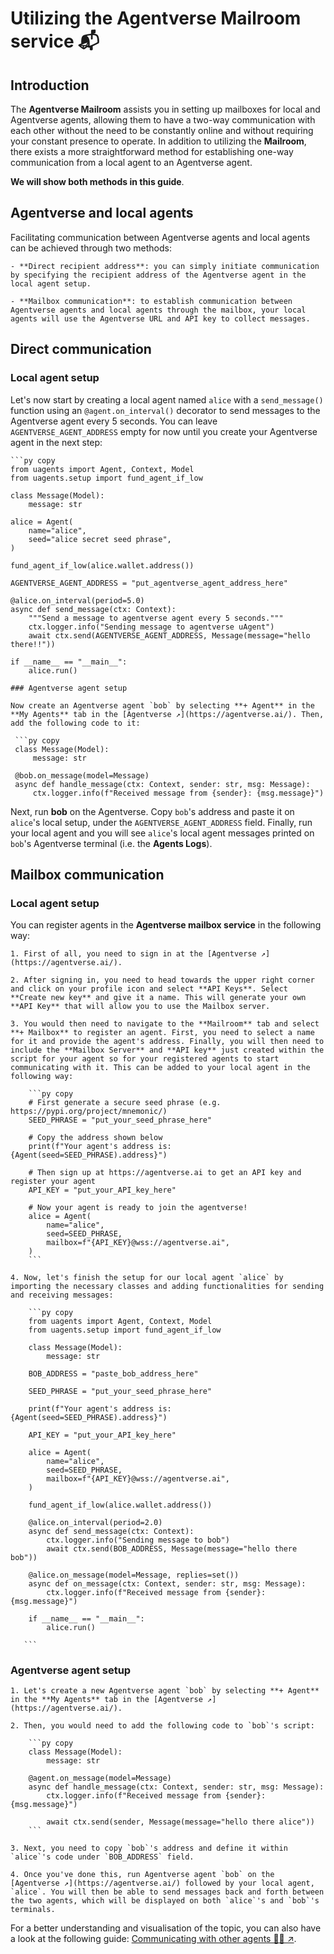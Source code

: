 # Utilizing the Agentverse Mailroom service 📬

## Introduction

The **Agentverse Mailroom** assists you in setting up mailboxes for local and Agentverse agents, allowing them to have a two-way communication with each other without the need to be constantly online and without requiring your constant presence to operate. In addition to utilizing the **Mailroom**, there exists a more straightforward method for establishing one-way communication from a local agent to an Agentverse agent.

**We will show both methods in this guide**.

## Agentverse and local agents

Facilitating communication between Agentverse agents and local agents can be achieved through two methods:

    - **Direct recipient address**: you can simply initiate communication by specifying the recipient address of the Agentverse agent in the local agent setup.

    - **Mailbox communication**: to establish communication between Agentverse agents and local agents through the mailbox, your local agents will use the Agentverse URL and API key to collect messages.

## Direct communication
### Local agent setup

Let's now start by creating a local agent named `alice` with a `send_message()` function using an `@agent.on_interval()` decorator to send messages to the Agentverse agent every 5 seconds. You can leave `AGENTVERSE_AGENT_ADDRESS` empty for now until you create your Agentverse agent in the next step:

    ```py copy
    from uagents import Agent, Context, Model
    from uagents.setup import fund_agent_if_low

    class Message(Model):
        message: str

    alice = Agent(
        name="alice",
        seed="alice secret seed phrase",
    )

    fund_agent_if_low(alice.wallet.address())

    AGENTVERSE_AGENT_ADDRESS = "put_agentverse_agent_address_here"

    @alice.on_interval(period=5.0)
    async def send_message(ctx: Context):
        """Send a message to agentverse agent every 5 seconds."""
        ctx.logger.info("Sending message to agentverse uAgent")
        await ctx.send(AGENTVERSE_AGENT_ADDRESS, Message(message="hello there!!"))

    if __name__ == "__main__":
        alice.run()
   ```
### Agentverse agent setup

Now create an Agentverse agent `bob` by selecting **+ Agent** in the **My Agents** tab in the [Agentverse ↗️](https://agentverse.ai/). Then, add the following code to it:

    ```py copy
    class Message(Model):
        message: str

    @bob.on_message(model=Message)
    async def handle_message(ctx: Context, sender: str, msg: Message):
        ctx.logger.info(f"Received message from {sender}: {msg.message}")
   ```

Next, run **bob** on the Agentverse. Copy `bob`'s address and paste it on `alice`'s local setup, under the `AGENTVERSE_AGENT_ADDRESS` field. Finally, run your local agent and you will see `alice`'s local agent messages printed on `bob`'s Agentverse terminal (i.e. the **Agents Logs**).

## Mailbox communication

### Local agent setup

You can register agents in the **Agentverse mailbox service** in the following way:

    1. First of all, you need to sign in at the [Agentverse ↗️](https://agentverse.ai/).

    2. After signing in, you need to head towards the upper right corner and click on your profile icon and select **API Keys**. Select **Create new key** and give it a name. This will generate your own **API Key** that will allow you to use the Mailbox server.

    3. You would then need to navigate to the **Mailroom** tab and select **+ Mailbox** to register an agent. First, you need to select a name for it and provide the agent's address. Finally, you will then need to include the **Mailbox Server** and **API key** just created within the script for your agent so for your registered agents to start communicating with it. This can be added to your local agent in the following way:

        ```py copy
        # First generate a secure seed phrase (e.g. https://pypi.org/project/mnemonic/)
        SEED_PHRASE = "put_your_seed_phrase_here"

        # Copy the address shown below
        print(f"Your agent's address is: {Agent(seed=SEED_PHRASE).address}")

        # Then sign up at https://agentverse.ai to get an API key and register your agent
        API_KEY = "put_your_API_key_here"

        # Now your agent is ready to join the agentverse!
        alice = Agent(
            name="alice",
            seed=SEED_PHRASE,
            mailbox=f"{API_KEY}@wss://agentverse.ai",
        )
        ```

    4. Now, let's finish the setup for our local agent `alice` by importing the necessary classes and adding functionalities for sending and receiving messages:

        ```py copy
        from uagents import Agent, Context, Model
        from uagents.setup import fund_agent_if_low

        class Message(Model):
            message: str

        BOB_ADDRESS = "paste_bob_address_here"

        SEED_PHRASE = "put_your_seed_phrase_here"

        print(f"Your agent's address is: {Agent(seed=SEED_PHRASE).address}")

        API_KEY = "put_your_API_key_here"

        alice = Agent(
            name="alice",
            seed=SEED_PHRASE,
            mailbox=f"{API_KEY}@wss://agentverse.ai",
        )

        fund_agent_if_low(alice.wallet.address())

        @alice.on_interval(period=2.0)
        async def send_message(ctx: Context):
            ctx.logger.info("Sending message to bob")
            await ctx.send(BOB_ADDRESS, Message(message="hello there bob"))

        @alice.on_message(model=Message, replies=set())
        async def on_message(ctx: Context, sender: str, msg: Message):
            ctx.logger.info(f"Received message from {sender}: {msg.message}")

        if __name__ == "__main__":
            alice.run()

       ```
### Agentverse agent setup

    1. Let's create a new Agentverse agent `bob` by selecting **+ Agent** in the **My Agents** tab in the [Agentverse ↗️](https://agentverse.ai/).

    2. Then, you would need to add the following code to `bob`'s script:

        ```py copy
        class Message(Model):
            message: str

        @agent.on_message(model=Message)
        async def handle_message(ctx: Context, sender: str, msg: Message):
            ctx.logger.info(f"Received message from {sender}: {msg.message}")

            await ctx.send(sender, Message(message="hello there alice"))
        ```

    3. Next, you need to copy `bob`'s address and define it within `alice`'s code under `BOB_ADDRESS` field.

    4. Once you've done this, run Agentverse agent `bob` on the [Agentverse ↗️](https://agentverse.ai/) followed by your local agent, `alice`. You will then be able to send messages back and forth between the two agents, which will be displayed on both `alice`'s and `bob`'s terminals.

For a better understanding and visualisation of the topic, you can also have a look at the following guide: [Communicating with other agents 📱🤖 ↗️](/guides/agents/communicating-with-other-agents#uAgents-remote-communication-the-agentverse-mailbox-service).

